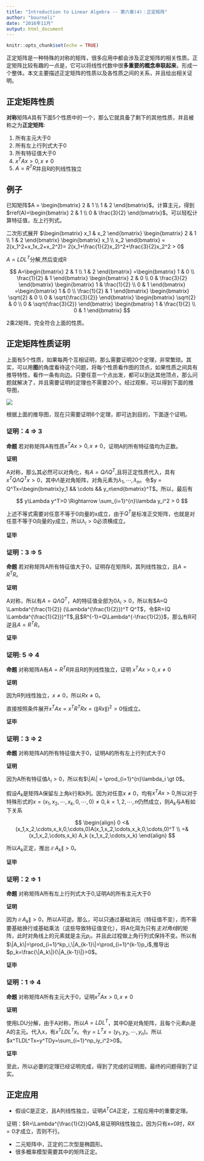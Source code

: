 ```yaml
---
title: "Introduction to Linear Algebra -- 第六章(4)：正定矩阵"
author: "bourneli"
date: "2016年11月"
output: html_document
---
```


```r
knitr::opts_chunk$set(echo = TRUE)
```

正定矩阵是一种特殊的对称的矩阵，很多应用中都会涉及正定矩阵的相关性质。正定矩阵比较有趣的一点是，它可以将线性代数中很**多重要的概念串联起来**，形成一个整体。本文主要描述正定矩阵的性质以及各性质之间的关系，并且给出相关证明。

## 正定矩阵性质
**对称**矩阵$A$具有下面5个性质中的一个，那么它就具备了剩下的其他性质，并且被称之为**正定矩阵**:

1. 所有主元大于0
2. 所有左上行列式大于0
3. 所有特征值大于0
4. $x^TAx \gt 0, x \ne 0$
5. $A=R^TR$并且R的列线性独立


## 例子

已知矩阵$A = \begin{bmatrix} 2 & 1 \\ 1 & 2 \end{bmatrix}$。计算主元，得到$rref(A)=\begin{bmatrix} 2 & 1 \\ 0 & \frac{3}{2} \end{bmatrix}$。可以轻松计算特征值，左上行列式。

二次形式展开
$\begin{bmatrix} x_1 & x_2 \end{bmatrix}
  \begin{bmatrix} 2 & 1 \\ 1 & 2 \end{bmatrix}
  \begin{bmatrix} x_1 \\ x_2 \end{bmatrix} = 2(x_1^2+x_1x_2+x_2^2)=
  2(x_1+\frac{1}{2}x_2)^2+\frac{3}{2}x_2^2 > 0$

$A=LDL^T$分解,然后变成R

$$
  A=\begin{bmatrix} 2 & 1 \\ 1 & 2 \end{bmatrix}
   =\begin{bmatrix} 1 & 0 \\ \frac{1}{2} & 1 \end{bmatrix}
   \begin{bmatrix} 2 & 0 \\ 0 & \frac{3}{2} \end{bmatrix}
   \begin{bmatrix} 1 & \frac{1}{2} \\ 0 & 1 \end{bmatrix}
   =\begin{bmatrix} 1 & 0 \\ \frac{1}{2} & 1 \end{bmatrix}
   \begin{bmatrix} \sqrt{2} & 0 \\ 0 & \sqrt{\frac{3}{2}} \end{bmatrix}
   \begin{bmatrix} \sqrt{2} & 0 \\ 0 & \sqrt{\frac{3}{2}} \end{bmatrix}
   \begin{bmatrix} 1 & \frac{1}{2} \\ 0 & 1 \end{bmatrix}
$$

2乘2矩阵，完全符合上面的性质。

## 正定矩阵性质证明

上面有5个性质，如果每两个互相证明，那么需要证明20个定理，非常繁琐。其实，可以用**图**的角度看待这个问题，将每个性质看作图的顶点，如果性质之间具有推导特性，看作一条有向边。只要任意一个点出发，都可以到达其他顶点，那么问题就解决了，并且需要证明的定理也不需要20个。经过观察，可以得到下面的推导图，

<img src='img/positive_definite_proof.png'/>

根据上面的推导图，现在只需要证明6个定理，即可达到目的，下面逐个证明。


### 证明：4 $\Rightarrow$ 3

**命题** 若对称矩阵A有性质$x^TAx \gt 0, x \ne 0$，证明A的所有特征值均为正数。

**证明**

A对称，那么其必然可以对角化，有$A=Q \Lambda Q^T$,且将正定性质代入，具有$x^TQ \Lambda Q^Tx \gt 0$，其中$\Lambda$是对角矩阵，对角元素为$\lambda_1, \cdots, \lambda_n$。令$y = Q^Tx=\begin{bmatrix}y_1 && \cdots && y_n\end{bmatrix}^T$。所以，最后有

$$
	y\Lambda y^T>0 \Rightarrow \sum_{i=1}^{n}\lambda y_i^2 > 0
$$

上述不等式需要对任意不等于0向量的x成立，由于$Q^T$是标准正交矩阵，也就是对任意不等于0向量的y成立，所以$\lambda_i > 0$必须横成立。

**证毕**

### 证明：3 $\Rightarrow$ 5

**命题** 若对称矩阵A所有特征值大于0，证明存在矩阵R，其列线性独立，且$A=R^TR$。

**证明**

A对称，所以有$A=Q \Lambda Q^T$，A的特征值全部为0$\lambda_i > 0$，所以有$A=Q \Lambda^{\frac{1}{2}} (\Lambda^{\frac{1}{2}})^T Q^T$，令$R=(Q \Lambda^{\frac{1}{2}})^T$,且$R^{-1}=Q\Lambda^{-\frac{1}{2}}$，那么有R可逆且$A=R^TR$。

**证毕**


### 证明: 5 $\Rightarrow$ 4

**命题** 对称矩阵A有$A=R^TR$并且R的列线性独立，证明 $x^TAx \gt 0, x \ne 0$

**证明**

因为R列线性独立，$x\ne 0$，所以$Rx \ne 0$。

直接按照条件展开$x^TAx=x^TR^TRx=(\|Rx\|)^2>0$恒成立。 

**证毕**

### 证明：3 $\Rightarrow$ 2

**命题**  对称矩阵A的所有特征值大于0，证明A的所有左上行列式大于0

**证明**

因为A所有特征值$\lambda_i \gt 0$，所以有$\|A\| = \prod_{i=1}^{n}\lambda_i \gt 0$。

假设$A_k$是矩阵A保留左上角k行和k列。因为对任意$x \ne 0$，均有$x^TAx \gt 0$,所以对于特殊形式的$x=(x_1,x_2,\cdots,x_k,0,\cdots,0)\ne 0, k = 1,2,\cdots,n$仍然成立，则$A_k$与A有如下关系

$$
\begin{align}
	0 <& (x_1,x_2,\cdots,x_k,0,\cdots,0)A(x_1,x_2,\cdots,x_k,0,\cdots,0)^T \\ 
	  =& (x_1,x_2,\cdots,x_k) A_k (x_1,x_2,\cdots,x_k)
\end{align}
$$

所以$A_k$正定，推出$\|A_k\| \gt 0$。
 

**证毕**

### 证明：2 $\Rightarrow$ 1

**命题**  对称矩阵A所有左上行列式大于0,证明A的所有主元大于0

**证明**

因为$\|A_k\|>0$，所以A可逆。那么，可以只通过基础消元（特征值不变），而不需要基础换行或基础乘法（这些导致特征值变化），将A化简为只有$主对角线$的矩阵，此时对角线上的元素就是主元$p_i$，并且此过程做上角行列式保持不变。所以有$\|A_k\|=\prod_{i=1}^kp_i,\|A_{k-1}\|=\prod_{i=1}^{k-1}p_i$,推导出$p_k=\frac{\|A_k\|}{\|A_{k-1}\|}>0$。



**证毕**

### 证明：1 $\Rightarrow$ 4

**命题** 对称矩阵A所有主元大于0，证明$x^TAx > 0,x \ne 0$

**证明**

使用LDU分解，由于A对称，所以$A=LDL^T$，其中D是对角矩阵，且每个元素$p_i$是A的主元。代入x，有$x^TLDL^Tx$。令$y=L^Tx=(y_1,y_2,\cdots,y_n)$。所以$x^TLDL^Tx=y^TDy=\sum_{i=1}^np_iy_i^2>0$。

**证毕**

至此，所以必要的定理已经证明完成，得到了完成的证明图，最终的问题得到了证实。

## 正定应用

* 假设C是正定，且A列线性独立，证明$A^TCA$正定，工程应用中的重要定理。

证明：$R=\Lambda^{\frac{1}{2}}QA$,易证明R线性独立。因为只有x=0时，$RX=0$才成立，否则不行。

* 二元矩阵中，正定的二次型是椭圆形。
* 很多概率模型需要其中的矩阵正定。
